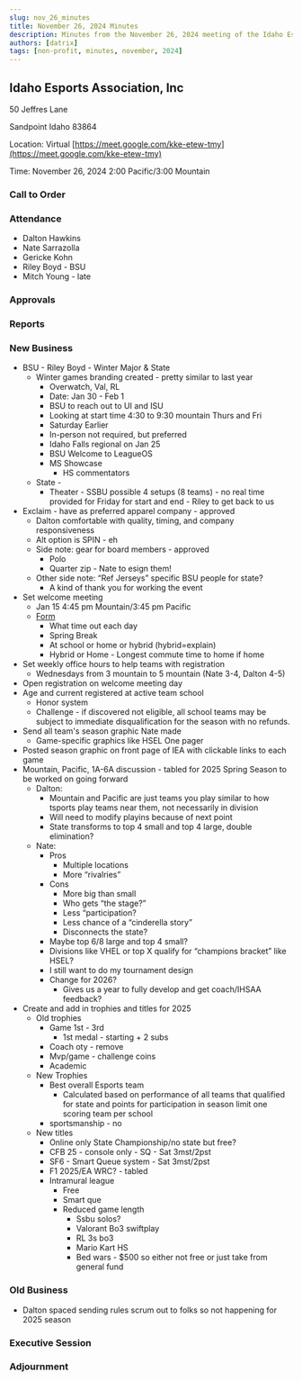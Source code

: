 ```yaml
---
slug: nov_26_minutes
title: November 26, 2024 Minutes
description: Minutes from the November 26, 2024 meeting of the Idaho Esports Association, Inc.
authors: [datrix]
tags: [non-profit, minutes, november, 2024]
---
```


## Idaho Esports Association, Inc

50 Jeffres Lane

Sandpoint Idaho 83864

Location: Virtual [https://meet.google.com/kke-etew-tmy](https://meet.google.com/kke-etew-tmy)

Time: November 26, 2024 2:00 Pacific/3:00 Mountain

### Call to Order

### Attendance

* Dalton Hawkins
* Nate Sarrazolla
* Gericke Kohn
* Riley Boyd - BSU
* Mitch Young - late

### Approvals

### Reports

### New Business

* BSU - Riley Boyd - Winter Major & State
  * Winter games branding created - pretty similar to last year
    * Overwatch, Val, RL
    * Date: Jan 30 - Feb 1
    * BSU to reach out to UI and ISU
    * Looking at start time 4:30 to 9:30 mountain Thurs and Fri
    * Saturday Earlier
    * In-person not required, but preferred
    * Idaho Falls regional on Jan 25
    * BSU Welcome to LeagueOS
    * MS Showcase
      * HS commentators
  * State -
    * Theater - SSBU possible 4 setups (8 teams) - no real time provided for Friday for start and end - Riley to get back to us
* Exclaim - have as preferred apparel company - approved
  * Dalton comfortable with quality, timing, and company responsiveness
  * Alt option is SPIN - eh
  * Side note: gear for board members - approved
    * Polo
    * Quarter zip - Nate to esign them!
  * Other side note: “Ref Jerseys” specific BSU people for state?
    * A kind of thank you for working the event
* Set welcome meeting
  * Jan 15 4:45 pm Mountain/3:45 pm Pacific
  * [Form](https://docs.google.com/forms/d/e/1FAIpQLSepjRVxCxJduYB8tz46gDCgvnO83AlzF7JyflwKIJ5i1Rfosg/viewform?usp=sf_link)
    * What time out each day
    * Spring Break
    * At school or home or hybrid (hybrid=explain)
    * Hybrid or Home - Longest commute time to home if home
* Set weekly office hours to help teams with registration
  * Wednesdays from 3 mountain to 5 mountain (Nate 3-4, Dalton 4-5)
* Open registration on welcome meeting day
* Age and current registered at active team school
  * Honor system
  * Challenge - if discovered not eligible, all school teams may be subject to immediate disqualification for the season with no refunds.
* Send all team's season graphic Nate made
  * Game-specific graphics like HSEL One pager
* Posted season graphic on front page of IEA with clickable links to each game
* Mountain, Pacific, 1A-6A discussion - tabled for 2025 Spring Season to be worked on going forward
  * Dalton:
    * Mountain and Pacific are just teams you play similar to how tsports play teams near them, not necessarily in division
    * Will need to modify playins because of next point
    * State transforms to top 4 small and top 4 large, double elimination?
  * Nate:
    * Pros
      * Multiple locations
      * More “rivalries”
    * Cons
      * More big than small
      * Who gets “the stage?”
      * Less “participation?
      * Less chance of a “cinderella story”
      * Disconnects the state?
    * Maybe top 6/8 large and top 4 small?
    * Divisions like VHEL or top X qualify for “champions bracket” like HSEL?
    * I still want to do my tournament design
    * Change for 2026?
      * Gives us a year to fully develop and get coach/IHSAA feedback?
* Create and add in trophies and titles for 2025
  * Old trophies
    * Game 1st - 3rd
      * 1st medal - starting + 2 subs
    * Coach oty - remove
    * Mvp/game - challenge coins
    * Academic
  * New Trophies
    * Best overall Esports team
      * Calculated based on performance of all teams that qualified for state and points for participation in season limit one scoring team per school
    * sportsmanship - no
  * New titles
    * Online only State Championship/no state but free?
    * CFB 25 - console only - SQ - Sat 3mst/2pst
    * SF6 - Smart Queue system - Sat 3mst/2pst
    * F1 2025/EA WRC? - tabled
    * Intramural league
      * Free
      * Smart que
      * Reduced game length
        * Ssbu solos?
        * Valorant Bo3 swiftplay
        * RL 3s bo3
        * Mario Kart HS
        * Bed wars - $500 so either not free or just take from general fund

### Old Business

* Dalton spaced sending rules scrum out to folks so not happening for 2025 season

### Executive Session

### Adjournment
